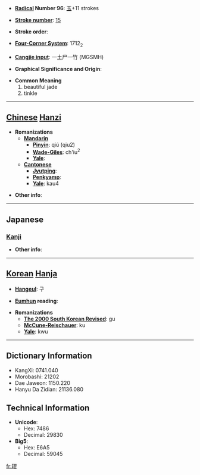 * '''[[Wiktionary:Chinese radical index| Radical]] Number 96''': [[Wiktionary:Chinese radical index 玉|玉]]+11 strokes

* '''[[Wiktionary:Chinese total strokes index|Stroke number]]''': [[Wiktionary:Chinese total strokes index 15|15]]

* '''Stroke order''': 

* '''[[Wiktionary:Chinese four corner index|Four-Corner System]]''': 1712<sub>2</sub>

* '''[[Wiktionary:Chinese Cangjie index|Cangjie input]]''': 一土尸一竹 (MGSMH)

* '''Graphical Significance and Origin''': 

* '''Common Meaning'''
*#beautiful jade
*# tinkle


----

== [[Chinese]] [[Hanzi]] ==

* '''Romanizations'''
** '''[[Mandarin]]'''
*** '''[[Pinyin]]''': qiú (qiu2)
*** '''[[Wade-Giles]]''': ch'iu<sup>2</sup>
*** '''[[Yale]]''': 
** '''[[Cantonese]]'''
*** '''[[Jyutping]]''':
*** '''[[Penkyamp]]''': 
*** '''[[Yale]]''': kau4

* '''Other info''': 

----

==Japanese==
===[[Kanji]]===
{{kanji|on readings=[[きゅう]] (kyū), [[く]] (ku), [[ゆう]] (yū), [[ゆ]] (yu)|kun readings=}}

* '''Other info''':  

----

== [[Korean]] [[Hanja]] ==

* '''[[Hangeul]]''': 구

* '''[[Eumhun]] reading''': 

* '''Romanizations'''
** '''[[The 2000 South Korean Revised Romanization|The 2000 South Korean Revised]]''': gu
** '''[[McCune-Reischauer]]''': ku
** '''[[Yale]]''': kwu

----

== Dictionary Information ==

* KangXi: 0741.040
* Morobashi: 21202
* Dae Jaweon: 1150.220
* Hanyu Da Zidian: 21136.080

== Technical Information ==

* '''Unicode''':
** Hex: 7486
** Decimal: 29830
* '''Big5''':
** Hex: E6A5
** Decimal: 59045

[[fr:璆]]